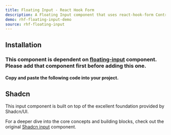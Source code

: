 ```yaml
---
title: Floating Input - React Hook Form
description: A Floating Input component that uses react-hook-form Controller.
demo: rhf-floating-input-demo
source: rhf-floating-input
---
```


## Installation
### This component is dependent on [floating-input](/docs/components/inputs/floating-input) component. Please add that component first before adding this one.

#### Copy and paste the following code into your project.

<ComponentSource name="rhf-floating-input" filePath="@/components/ui/hook-form/rhf-floating-input.tsx"/>

## Shadcn
This input component is built on top of the excellent foundation provided by Shadcn/UI.

For a deeper dive into the core concepts and building blocks, check out the original [Shadcn input](https://ui.shadcn.com/docs/components/input) component.